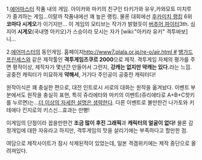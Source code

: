 1.[[에어마스터]] 작품 내의 게임.
아이카와 마키의 친구인 타키가와 유우,카와모토 미치루가 즐겨하는 게임...이랄까 작품내에선 꽤 높은 랭킹. 물론 대회에선 [[후카미치 랭킹]] 6위 '''코마다 시게오'''가 이기지만...
이 게임의 모티브는 작가가 밝혔듯이 [[버추어 파이터]]3th. 심지어 '''시게오'''(국내명 아키오)가 스승이라 모시는 자가 [wiki:"아키라 유키" 격투바보]니...

2.[[에어마스터]]의 동인게임.
홈페이지[[http://www7.plala.or.jp/re-o/air.html #]]
[[뱅가드 프린세스]]와 같은 제작툴인 '''격투게임츠쿠르 2000'''으로 제작.
격투게임 자체의 평가를 주면 평작이상, 제작자가 몇년간 만들어서 그런지, '''강캐는 없지만 약캐는 있다.'''라는 느낌.
공중전 캐릭터가 미묘하게 '''약해서''', 거기다 주인공이 공중전 캐릭터다!

원작이식은 꽤 충실한 편으로, 대전 인트로시 서로의 대화는 원작을 옮겨놨다.
이벤트 부분에서도 원작을 충실히 표현, 특히 쥬리에타와 마키의 이벤트(쥬리에타로 A+B+C핫키를 누르면)는...[[더 이상의 자세한 설명은 생략한다]]. 다른 이벤트로 볼만한건 나가토와 키테에다 킨지로의 키스신...효과는 만빵!

이게임의 단점이라 꼽을만한건 '''조금 많이 후진 그래픽'''과 '''캐릭터의 얼굴이 없다!'''
물론 감정개입에 대한 자유라고 하지만, 격투게임의 맛을 살리기에는 부족하다고 할만한 점.

여담으로 제작사이트가 잠시 삭제된적이 있었는데, 일본 격겜위키에는 제작 중단으로 올려져있다.
